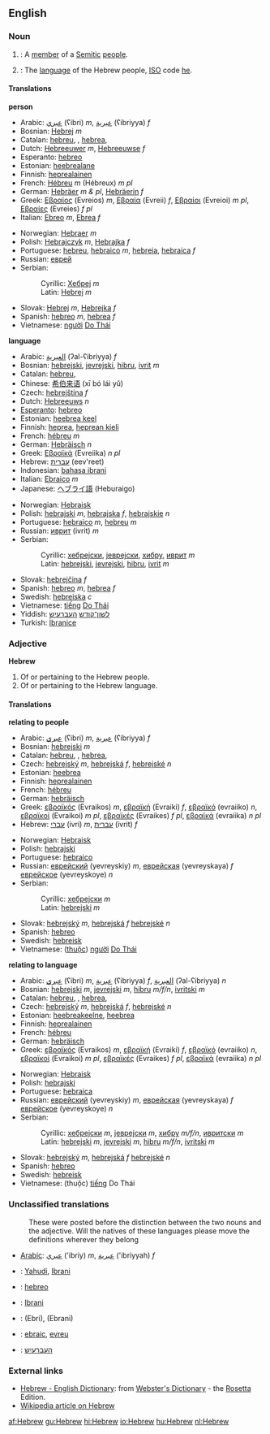 ==English==

===Noun===
{{en-noun|Hebrew|Hebrews}}

#{{countable}}: A [[member]] of a [[Semitic]] [[people]].
#{{uncountable}}: {{countable}} The [[language]] of the Hebrew people, [[ISO]] code [[he]].

====Translations====
'''person'''
{{top}}
*Arabic: [[عبري]] (ʕibri) ''m'', [[عبرية]] (ʕibriyya) ''f''
*Bosnian: [[Hebrej]] ''m''
*Catalan: [[hebreu]], {{m}}, [[hebrea]],{{f}}
*Dutch: [[Hebreeuwer]] ''m'', [[Hebreeuwse]] ''f''
*Esperanto: [[hebreo]]
*Estonian: [[heebrealane]]
*Finnish: [[heprealainen]]
*French: [[Hébreu]] ''m'' (Hébreux) ''m pl''
*German: [[Hebräer]] ''m & pl'', [[Hebräerin]] ''f''
*Greek: [[Εβραίος]] (Evreios) ''m'', [[Εβραία]] (Evreii) ''f'', [[Εβραίοι]] (Evreioi) ''m pl'', [[Εβραίες]] (Evreies) ''f pl''
*Italian: [[Ebreo]] ''m'', [[Ebrea]] ''f''
{{mid}}
*Norwegian: [[Hebraer]] ''m''
*Polish: [[Hebrajczyk]] ''m'', [[Hebrajka]] ''f''
*Portuguese: [[hebreu]], [[hebraico]] ''m'', [[hebreia]], [[hebraica]] ''f''
*Russian: [[еврей]]
*Serbian:
*:Cyrillic: [[Хебреј]] ''m''
*:Latin: [[Hebrej]] ''m''
*Slovak: [[Hebrej]] ''m'', [[Hebrejka]] ''f''
*Spanish: [[hebreo]] ''m'', [[hebrea]] ''f''
*Vietnamese: [[người]] [[Do Thái]]
{{bottom}}

'''language'''
{{top}}
*Arabic: [[العبرية]] (ʔal-ʕibriyya) ''f''
*Bosnian: [[hebrejski]], [[jevrejski]], [[hibru]], [[ivrit]] ''m''
*Catalan: [[hebreu]], {{m}}
*Chinese: [[希伯来语]] (xī bó lái yǔ)
*Czech: [[hebrejština]] ''f''
*Dutch: [[Hebreeuws]] ''n''
*[[Esperanto]]: [[hebreo]]
*Estonian: [[heebrea keel]]
*Finnish: [[heprea]], [[heprean kieli]]
*French: [[hébreu]] ''m''
*German: [[Hebräisch]] ''n''
*Greek: [[Εβραϊκά]] (Evreiika) ''n pl''
*Hebrew: [[עברית]] (eev'reet)
*Indonesian: [[bahasa ibrani]]
*Italian: [[Ebraico]] ''m''
*Japanese: [[ヘブライ語]] (Heburaigo)
{{mid}}
*Norwegian: [[Hebraisk]]
*Polish: [[hebrajski]] ''m'', [[hebrajska]] ''f'', [[hebrajskie]] ''n''
*Portuguese: [[hebraico]] ''m'', [[hebreu]] ''m''
*Russian: [[иврит]] (ivrit) ''m''
*Serbian:
*:Cyrillic: [[хебрејски]], [[јеврејски]], [[хибру]], [[иврит]] ''m''
*:Latin: [[hebrejski]], [[jevrejski]], [[hibru]], [[ivrit]] ''m''
*Slovak: [[hebrejčina]] ''f''
*Spanish: [[hebreo]] ''m'', [[hebrea]] ''f''
*Swedish: [[hebreiska]] ''c''
*Vietnamese: [[tiếng]] [[Do Thái]]
*Yiddish: [[לשון־קודש]] [[העברעיש]]
*Turkish: [[İbranice]]
{{bottom}}

===Adjective===
'''Hebrew'''
#Of or pertaining to the Hebrew people.
#Of or pertaining to the Hebrew language.

====Translations====
'''relating to people'''
{{top}}
*Arabic: [[عبري]] (ʕibri) ''m'', [[عبرية]] (ʕibriyya) ''f''
*Bosnian: [[hebrejski]] ''m''
*Catalan: [[hebreu]], {{m}}, [[hebrea]],{{f}}
*Czech: [[hebrejský]] ''m'', [[hebrejská]] ''f'', [[hebrejské]] ''n''
*Estonian: [[heebrea]]
*Finnish: [[heprealainen]]
*French: [[hébreu]]
*German: [[hebräisch]]
*Greek: [[εβραϊκός]] (Evraikos) ''m'', [[εβραϊκή]] (Evraiki) ''f'', [[εβραϊκό]] (evraiiko) ''n'', [[εβραϊκοί]] (Evraikoi) ''m pl'', [[εβραϊκές]] (Evraikes) ''f pl'', [[εβραϊκά]] (evraiika) ''n pl''
*Hebrew: [[עברי]] (ivri) ''m'', [[עברית]] (ivrit) ''f''
{{mid}}
*Norwegian: [[Hebraisk]]
*Polish: [[hebrajski]]
*Portuguese: [[hebraico]]
*Russian: [[еврейский]] (yevreyskiy) ''m'', [[еврейская]] (yevreyskaya) ''f'' [[еврейское]] (yevreyskoye) ''n''
*Serbian:
*:Cyrillic: [[хебрејски]] ''m''
*:Latin: [[hebrejski]] ''m''
*Slovak: [[hebrejský]] ''m'', [[hebrejská]] ''f'' [[hebrejské]] ''n''
*Spanish: [[hebreo]]
*Swedish: [[hebreisk]]
*Vietnamese: ([[thuộc]]) [[người]] [[Do Thái]]
{{bottom}}

'''relating to language'''
{{top}}
*Arabic: [[عبري]] (ʕibri) ''m'', [[عبرية]] (ʕibriyya) ''f'', [[العبرية]] (ʔal-ʕibriyya) ''n''
*Bosnian: [[hebrejski]] ''m'', [[jevrejski]] ''m'', [[hibru]] ''m/f/n'', [[ivritski]] ''m''
*Catalan: [[hebreu]], {{m}}, [[hebrea]],{{f}}
*Czech: [[hebrejský]] ''m'', [[hebrejská]] ''f'', [[hebrejské]] ''n''
*Estonian: [[heebreakeelne]], [[heebrea]]
*Finnish: [[heprealainen]]
*French: [[hébreu]]
*German: [[hebräisch]]
*Greek: [[εβραϊκός]] (Evraikos) ''m'', [[εβραϊκή]] (Evraiki) ''f'', [[εβραϊκό]] (evraiiko) ''n'', [[εβραϊκοί]] (Evraikoi) ''m pl'', [[εβραϊκές]] (Evraikes) ''f pl'', [[εβραϊκά]] (evraiika) ''n pl''
{{mid}}
*Norwegian: [[Hebraisk]]
*Polish: [[hebrajski]]
*Portuguese: [[hebraica]]
*Russian: [[еврейский]] (yevreyskiy) ''m'', [[еврейская]] (yevreyskaya) ''f'' [[еврейское]] (yevreyskoye) ''n''
*Serbian:
*:Cyrillic: [[хебрејски]] ''m'', [[јеврејски]] ''m'', [[хибру]] ''m/f/n'', [[ивритски]] ''m''
*:Latin: [[hebrejski]] ''m'', [[jevrejski]] ''m'', [[hibru]] ''m/f/n'', [[ivritski]] ''m''
*Slovak: [[hebrejský]] ''m'', [[hebrejská]] ''f'' [[hebrejské]] ''n''
*Spanish: [[hebreo]]
*Swedish: [[hebreisk]]
*Vietnamese: (thuộc) [[tiếng]] Do Thái
{{bottom}}

===Unclassified translations===
{{checktrans}}
:These were posted before the distinction between the two nouns and the adjective. Will the natives of these languages please move the definitions wherever they belong
*[[Arabic]]: [[عبري]] ('ibriy) ''m'', [[عبرية]] ('ibriyyah) ''f''
*{{ttbc|Indonesian}}: [[Yahudi]], [[Ibrani]]
*{{ttbc|Interlingua}}: [[hebreo]]
*{{ttbc|Malay}}: [[Ibrani]]
*{{ttbc|Persian}}: {{FAchar|[[عبری]]}} (Ebri), {{FAchar|[[عبرانی]]}} (Ebrani)
*{{ttbc|Romanian}}: [[ebraic]], [[evreu]]
*{{ttbc|Yiddish}}: [[העברעיִש]]

===External links===
{{interwiktionary|code=he}}
*[http://www.websters-online-dictionary.org/definition/Hebrew-english/ Hebrew - English Dictionary]: from [http://www.websters-online-dictionary.org/ Webster's Dictionary] - the [[Rosetta]] Edition.
* [[w:Hebrew|Wikipedia article on Hebrew]]

[[af:Hebrew]]
[[gu:Hebrew]]
[[hi:Hebrew]]
[[io:Hebrew]]
[[hu:Hebrew]]
[[nl:Hebrew]]